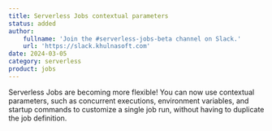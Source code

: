 ```yaml
---
title: Serverless Jobs contextual parameters
status: added
author:
    fullname: 'Join the #serverless-jobs-beta channel on Slack.'
    url: 'https://slack.khulnasoft.com'
date: 2024-03-05
category: serverless
product: jobs
---
```


Serverless Jobs are becoming more flexible!
You can now use contextual parameters, such as concurrent executions, environment variables, and startup commands to customize a single job run, without having to duplicate the job definition.


